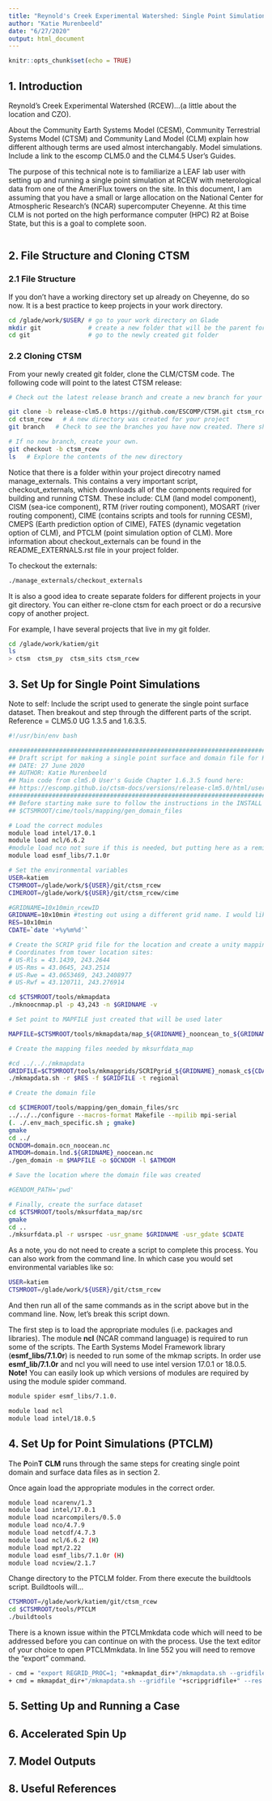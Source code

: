 ```yaml
---
title: "Reynold's Creek Experimental Watershed: Single Point Simulations"
author: "Katie Murenbeeld"
date: "6/27/2020"
output: html_document
---
```


```r
knitr::opts_chunk$set(echo = TRUE)
```

## 1. Introduction

Reynold's Creek Experimental Watershed (RCEW)...(a little about the location and CZO).

About the Community Earth Systems Model (CESM), Community Terrestrial Systems Model (CTSM) and Community Land Model (CLM) explain how different although terms are used almost interchangably. Model simulations. Include a link to the escomp CLM5.0 and the CLM4.5 User's Guides. 

The purpose of this technical note is to familiarize a LEAF lab user with setting up and running a single point simulation at RCEW with meterological data from one of the AmeriFlux towers on the site. In this document, I am assuming that you have a small or large allocation on the National Center for Atmospheric Research's (NCAR) supercomputer Cheyenne. At this time CLM is not ported on the high performance computer (HPC) R2 at Boise State, but this is a goal to complete soon. 

```r

```

## 2. File Structure and Cloning CTSM

### 2.1 File Structure

If you don't have a working directory set up already on Cheyenne, do so now. It is a best practice to keep projects in your work directory. 

```bash
cd /glade/work/$USER/ # go to your work directory on Glade
mkdir git             # create a new folder that will be the parent for future projects using CLM/CTSM
cd git                # go to the newly created git folder
```

### 2.2 Cloning CTSM

From your newly created git folder, clone the CLM/CTSM code. The following code will point to the latest CTSM release:

```bash
# Check out the latest release branch and create a new branch for your project

git clone -b release-clm5.0 https://github.com/ESCOMP/CTSM.git ctsm_rcew 
cd ctsm_rcew   # A new directory was created for your project
git branch   # Check to see the branches you have now created. There should be a master (or main) as well as a ctsm_rcew branch. The ctsm_rcew branch should have a star next to it meaning that is the active branch or branch you are working in.

# If no new branch, create your own.
git checkout -b ctsm_rcew
ls   # Explore the contents of the new directory
```

Notice that there is a folder within your project direcotry named manage_externals. This contains a very important script, checkout_externals, which downloads all of the components required for building and running CTSM. These include: CLM (land model component), CISM (sea-ice component), RTM (river routing component), MOSART (river routing component), CIME (contains scripts and tools for running CESM), CMEPS (Earth prediction option of CIME), FATES (dynamic vegetation option of CLM), and PTCLM (point simulation option of CLM). More information about checkout_externals can be found in the README_EXTERNALS.rst file in your project folder. 

To checkout the externals:

```bash
./manage_externals/checkout_externals
```

It is also a good idea to create separate folders for different projects in your git directory. You can either re-clone ctsm for each proect or do a recursive copy of another project.

For example, I have several projects that live in my git folder.

```bash
cd /glade/work/katiem/git
ls
> ctsm  ctsm_py  ctsm_sits ctsm_rcew
```

## 3. Set Up for Single Point Simulations
Note to self: Include the script used to generate the single point surface dataset. Then breakout and step through the different parts of the script. Reference = CLM5.0 UG 1.3.5 and 1.6.3.5.

```bash
#!/usr/bin/env bash

#####################################################################################
## Draft script for making a single point surface and domain file for RCEW      #####
## DATE: 27 June 2020                                                           #####
## AUTHOR: Katie Murenbeeld                                                     #####
## Main code from clm5.0 User's Guide Chapter 1.6.3.5 found here:               #####
## https://escomp.github.io/ctsm-docs/versions/release-clm5.0/html/users_guide/ #####
#####################################################################################
## Before starting make sure to follow the instructions in the INSTALL file found here
## $CTSMROOT/cime/tools/mapping/gen_domain_files

# Load the correct modules
module load intel/17.0.1
module load ncl/6.6.2
#module load nco not sure if this is needed, but putting here as a reminder to test.
module load esmf_libs/7.1.0r

# Set the environmental variables
USER=katiem
CTSMROOT=/glade/work/${USER}/git/ctsm_rcew
CIMEROOT=/glade/work/${USER}/git/ctsm_rcew/cime

#GRIDNAME=10x10min_rcewID
GRIDNAME=10x10min #testing out using a different grid name. I would like to keep rcew in the name if I can.
RES=10x10min
CDATE=`date '+%y%m%d'`

# Create the SCRIP grid file for the location and create a unity mapping file for it.
# Coordinates from tower location sites:
# US-Rls = 43.1439, 243.2644
# US-Rms = 43.0645, 243.2514
# US-Rwe = 43.0653469, 243.2408977
# US-Rwf = 43.120711, 243.276914

cd $CTSMROOT/tools/mkmapdata
./mknoocnmap.pl -p 43,243 -n $GRIDNAME -v

# Set point to MAPFILE just created that will be used later

MAPFILE=$CTSMROOT/tools/mkmapdata/map_${GRIDNAME}_nooncean_to_${GRIDNAME}_nomask_aave_da_${CDATE}.nc

# Create the mapping files needed by mksurfdata_map

#cd ../.././mkmapdata
GRIDFILE=$CTSMROOT/tools/mkmapgrids/SCRIPgrid_${GRIDNAME}_nomask_c${CDATE}.nc
./mkmapdata.sh -r $RES -f $GRIDFILE -t regional

# Create the domain file

cd $CIMEROOT/tools/mapping/gen_domain_files/src
../../../configure --macros-format Makefile --mpilib mpi-serial
(. ./.env_mach_specific.sh ; gmake)
gmake
cd ../
OCNDOM=domain.ocn_noocean.nc
ATMDOM=domain.lnd.${GRIDNAME}_noocean.nc
./gen_domain -m $MAPFILE -o $OCNDOM -l $ATMDOM

# Save the location where the domain file was created

#GENDOM_PATH='pwd'

# Finally, create the surface dataset
cd $CTSMROOT/tools/mksurfdata_map/src
gmake
cd ..
./mksurfdata.pl -r usrspec -usr_gname $GRIDNAME -usr_gdate $CDATE
```

As a note, you do not need to create a script to complete this process. You can also work from the command line. In which case you would set environmental variables like so:

```bash
USER=katiem
CTSMROOT=/glade/work/${USER}/git/ctsm_rcew
```

And then run all of the same commands as in the script above but in the command line. Now, let's break this script down. 

The first step is to load the appropriate modules (i.e. packages and libraries). The module **ncl** (NCAR command language) is required to run some of the scripts. The Earth Systems Model Framework library (**esmf_libs/7.1.0r**) is needed to run some of the mkmap scripts. In order use **esmf_lib/7.1.0r** and ncl you will need to use intel version 17.0.1 or 18.0.5. **Note!** You can easily look up which versions of modules are required by using the module spider command.

```bash
module spider esmf_libs/7.1.0.
```


```bash
module load ncl
module load intel/18.0.5
```


## 4. Set Up for Point Simulations (PTCLM)

The **P**oin**T** **CLM** runs through the same steps for creating single point domain and surface data files as in section 2. 

Once again load the appropriate modules in the correct order.

```bash
module load ncarenv/1.3
module load intel/17.0.1
module load ncarcompilers/0.5.0
module load nco/4.7.9
module load netcdf/4.7.3
module load ncl/6.6.2 (H)
module load mpt/2.22
module load esmf_libs/7.1.0r (H)
module load ncview/2.1.7
```

Change directory to the PTCLM folder. From there execute the buildtools script. Buildtools will...

```bash
CTSMROOT=/glade/work/katiem/git/ctsm_rcew
cd $CTSMROOT/tools/PTCLM
./buildtools
```

There is a known issue within the PTCLMmkdata code which will need to be addressed before you can continue on with the process. Use the text editor of your choice to open PTCLMmkdata. In line 552 you will need to remove the "export" command.

```bash
- cmd = "export REGRID_PROC=1; "+mkmapdat_dir+"/mkmapdata.sh --gridfile "+scripgridfile+" --res "+clmres+" --gridtype regional -v > "+mapdir+"/mkmapdata.log";
+ cmd = mkmapdat_dir+"/mkmapdata.sh --gridfile "+scripgridfile+" --res "+clmres+" --gridtype regional -v > "+mapdir+"/mkmapdata.log";
```


## 5. Setting Up and Running a Case

## 6. Accelerated Spin Up

## 7. Model Outputs

## 8. Useful References

